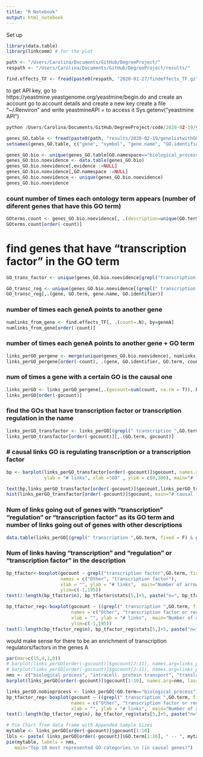 ```yaml
---
title: "R Notebook"
output: html_notebook
---
```

Set up
```r
library(data.table)
library(linkcomm) # for the plot

path <- "/Users/Carolina/Documents/GitHub/DegreeProject/"
respath <- "/Users/Carolina/Documents/GitHub/DegreeProject/results/"

find.effects_TF <- fread(paste0(respath, "2020-01-27/findeffects_TF.gz"))
```

to get API key, go to https://yeastmine.yeastgenome.org/yeastmine/begin.do and create an account
go to account details and create a new key
create a file "~/.Renviron" and write yeastmineAPI = <token you just created>
  to access it Sys.getenv("yeastmine API")
```python
python /Users/Carolina/Documents/GitHub/DegreeProject/code/2020-02-19/yeastmine_genelistwithGOterm_inbioprocess.py > /Users/Carolina/Documents/GitHub/DegreeProject/results/2020-02-19/genelistwithGOterm.gz
```


```r
genes_GO.table <- fread(paste0(path, "results/2020-02-19/genelistwithGOterm_allnamespaces.tsv"))
setnames(genes_GO.table, c("gene", "symbol", "gene.name", "GO.identifier", "GO.term", "GO.namespace", "evidence"))
```

```r
genes_GO.bio <- unique(genes_GO.table[GO.namespace=="biological_process"])
genes_GO.bio.noevidence <- data.table(genes_GO.bio)
genes_GO.bio.noevidence[,evidence :=NULL]
genes_GO.bio.noevidence[,GO.namespace :=NULL]
genes_GO.bio.noevidence <- unique(genes_GO.bio.noevidence)
genes_GO.bio.noevidence
```

### count number of times each ontology term appears (number of diferent genes that have this GO term)
```r
GOterms.count <- genes_GO.bio.noevidence[, .(description=unique(GO.term), count = .N), by = GO.identifier]
GOterms.count[order(-count)]
```

# find genes that have "transcription factor" in the GO term
```r
GO_trans_factor <- unique(genes_GO.bio.noevidence[grepl("transcription factor",GO.term, fixed = F)])
```

```r
GO_transc_reg <- unique(genes_GO.bio.noevidence[(grepl(" transcription ",GO.term, fixed = F) & grepl(" regulation ",GO.term, fixed = F)) | grepl("transcription factor",GO.term, fixed = F)])
GO_transc_reg[,.(gene, GO.term, gene.name, GO.identifier)]
```


### number of times each geneA points to another gene
```r
numlinks_from_gene <- find.effects_TF[, .(count=.N), by=geneA]
numlinks_from_gene[order(-count)]
```

### number of times each geneA points to another gene + GO term
```r
links_perGO_pergene <- merge(unique(genes_GO.bio.noevidence), numlinks_from_gene, by.x="gene", by.y="geneA", all=T)
links_perGO_pergene[order(-count), .(gene, GO.identifier, GO.term, count)]
```

### num of times a gene with a certain GO is the causal one
```r
links_perGO <- links_perGO_pergene[,.(gocount=sum(count, na.rm = T)), by=c("GO.identifier", "GO.term")]
links_perGO[order(-gocount)]
```

### find the GOs that have transcription factor or transcription regulation in the name
```r
links_perGO_transfactor <- links_perGO[(grepl(" transcription ",GO.term, fixed = F) & grepl(" regulation ",GO.term, fixed = F)) | grepl("transcription factor",GO.term, fixed = F)]
links_perGO_transfactor[order(-gocount)][,.(GO.term, gocount)]
```

### # causal links GO is regulating transcription or a transcription factor
```r
bp <- barplot(links_perGO_transfactor[order(-gocount)]$gocount, names.arg = links_perGO_transfactor$GO.identifier,
              ylab = "# links", xlab ="GO" , ylim = c(0,300), main="# links going out of genes with GO term \n only GO terms including 'transcription factor'")

text(bp,links_perGO_transfactor[order(-gocount)]$gocount,links_perGO_transfactor[order(-gocount)]$gocount,cex=0.8, pos=3)
hist(links_perGO_transfactor[order(-gocount)]$gocount, main="# causal links \n GO is regulating transcription or a transcription factor")
```


### Num of links going out of genes with "transcription" "regulation" or "transcription factor" as its GO term and number of links going out of genes with other descriptions
```r
data.table(links_perGO[(grepl(" transcription ",GO.term, fixed = F) & grepl(" regulation ",GO.term, fixed = F)) | grepl("transcription factor",GO.term, fixed = F) , .(sum_trans=sum(gocount, na.rm = T))], links_perGO[!((grepl(" transcription ",GO.term, fixed = F) & grepl(" regulation ",GO.term, fixed = F)) | grepl("transcription factor",GO.term, fixed = F)) , .(sum_others=sum(gocount, na.rm = T))])
```

### Num of links having "transcription" and "regulation" or "transcription factor" in the description
```r
bp_tfactor<-boxplot(gocount ~ grepl("transcription factor",GO.term, fixed = F), data=links_perGO, outline=T,
                    names = c("Other", "transcription factor"),
                    xlab = "", ylab = "# links",  main="Number of arrows pointing from each GO category",
                    ylim=c(-1,195))
text(1:length(bp_tfactor$n), bp_tfactor$stats[5,]+5, paste("n=", bp_tfactor$n), pos = 4)

bp_tfactor_reg<-boxplot(gocount ~ ((grepl(" transcription ",GO.term, fixed = F) & grepl(" regulation ",GO.term, fixed = F)) | grepl("transcription factor",GO.term, fixed = F)), data=links_perGO, outline=T,
                        names = c("Other", "transcription factor or regulator"),
                        xlab = "", ylab = "# links",  main="Number of arrows pointing from each GO category",
                        ylim=c(-1,195))
text(1:length(bp_tfactor_reg$n), bp_tfactor_reg$stats[5,]+5, paste("n=", bp_tfactor_reg$n), pos = 4)
```
would make sense for there to be an enrichment of transcription regulators/factors in the genes A



```r
par(mar=c(15,4,1,0))
# barplot(links_perGO[order(-gocount)]$gocount[2:11], names.arg=links_perGO[order(-gocount)]$ontologyTerm.identifier[2:11], las=2)
# barplot(links_perGO[order(-gocount)]$gocount[2:11], names.arg=links_perGO[order(-gocount)]$ontologyTerm.name[2:11], las=2)
nms <- c("biological process", "intracell. protein transport", "translation", "reg. of transcript., DNA-templated", "transmembrane transport", "proteolysis", "pos. reg. of transcript. by RNApolymII", "cytoplasmic translation", "fungal-type cell wall organization", "protein ubiquitination")
barplot(links_perGO[order(-gocount)]$gocount[1:10], names.arg=nms, las=2, main="Num of links of each GO term")
```

```r
links_perGO.nobioprocess <- links_perGO[!GO.term=="biological_process"]
bp_tfactor_reg<-boxplot(gocount ~ ((grepl(" transcription ",GO.term, fixed = F) & grepl(" regulation ",GO.term, fixed = F)) | grepl("transcription factor",GO.term, fixed = F)), data=links_perGO.nobioprocess, outline=T,
                        names = c("Other", "transcription factor or regulator"),
                        xlab = "", ylab = "# links",  main="Number of arrows pointing from each GO category")
text(1:length(bp_tfactor_reg$n), bp_tfactor_reg$stats[5,]+5, paste("n=", bp_tfactor_reg$n), pos = 4)
```

```r
# Pie Chart from data frame with Appended Sample Sizes
mytable <- links_perGO[order(-gocount)]$gocount[1:10]
lbls <- paste( links_perGO[order(-gocount)]$GO.term[1:10], " -- ", mytable, sep="")
pie(mytable, labels = nms, 
   main="Top 10 most represented GO categories \n (in causal genes)")
```


